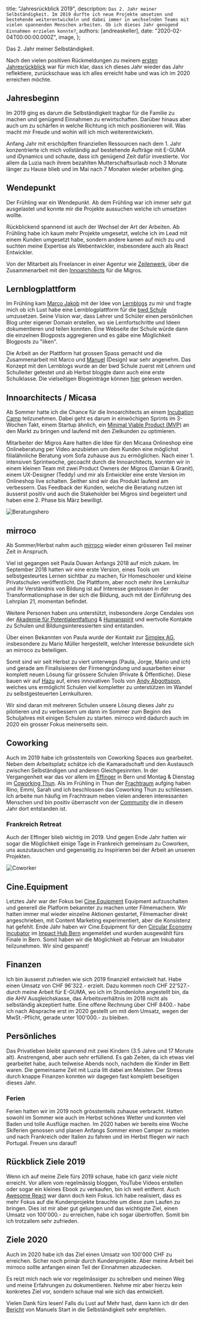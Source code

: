 
  title: "Jahresrückblick 2019",
  description: `Das 2. Jahr meiner Selbständigkeit. Im 2019 durfte ich neue Projekte umsetzen und bestehende weiterentwickeln und dabei immer in wechselnden Teams mit vielen spannenden Menschen arbeiten. Ob ich dieses Jahr genügend Einnahmen erzielen konnte?`,
  authors: [andreaskeller],
  date: "2020-02-04T00:00:00.000Z",
  image,
};

<!--excerpt-->

Das 2. Jahr meiner Selbständigkeit.

<!--/excerpt-->

Nach den vielen positiven Rückmeldungen zu meinem [ersten Jahresrückblick](/blog/jahresrueckblick-2018) war für mich klar, dass ich dieses Jahr wieder das Jahr reflektiere, zurückschaue was ich alles erreicht habe und was ich im 2020 erreichen möchte.

## Jahresbeginn

Im 2019 ging es darum die Selbständigkeit tragbar für die Familie zu machen und genügend Einnahmen zu erwirtschaften. Darüber hinaus aber auch um zu schärfen in welche Richtung ich mich positionieren will. Was macht mir Freude und wohin will ich mich weiterentwickeln.

Anfang Jahr mit erschöpften finanziellen Ressourcen nach dem 1. Jahr konzentrierte ich mich vollständig auf bestehende Aufträge mit E-GUMA und iDynamics und schaute, dass ich genügend Zeit dafür investierte. Vor allem da Luzia nach ihrem bezahlten Mutterschaftsurlaub noch 3 Monate länger zu Hause blieb und im Mai nach 7 Monaten wieder arbeiten ging.

## Wendepunkt

Der Frühling war ein Wendepunkt. Ab dem Frühling war ich immer sehr gut ausgelastet und konnte mir die Projekte aussuchen welche ich umsetzen wollte.

Rückblickend spannend ist auch der Wechsel der Art der Arbeiten. Ab Frühling habe ich kaum mehr Projekte umgesetzt, welche ich im Lead mit einem Kunden umgesetzt habe, sondern andere kamen auf mich zu und suchten meine Expertise als Webentwickler, insbesondere auch als React Entwickler.

Von der Mitarbeit als Freelancer in einer Agentur wie [Zeilenwerk](https://zeilenwerk.ch), über die Zusammenarbeit mit den [Innoarchitects](https://www.innoarchitects.ch) für die Migros.

## Lernblogplattform

Im Frühling kam [Marco Jakob](https://www.jakob.services) mit der Idee von [Lernblogs](https://www.marcojakob.blog/lernblog-idee/) zu mir und fragte mich ob ich Lust habe eine Lernblogplattform für die [bwd Schule](https://bwdbern.ch) umzusetzen. Seine Vision war, dass Lehrer und Schüler einen persönlichen Blog unter eigener Domain erstellen, wo sie Lernfortschritte und Ideen dokumentieren und teilen konnten. Eine Webseite der Schule würde dann die einzelnen Blogposts aggregieren und es gäbe eine Möglichkeit Blogposts zu "liken".

Die Arbeit an der Plattform hat grossen Spass gemacht und die Zusammenarbeit mit Marco und [Manuel](https://www.herrbuerli.ch) (Design) war sehr angenehm. Das Konzept mit den Lernblogs wurde an der bwd Schule zuerst mit Lehrern und Schulleiter getestet und ab Herbst bloggte dann auch eine erste Schulklasse. Die vielseitigen Blogeinträge können [hier](https://lernblogs.bwdbern.ch) gelesen werden.

## Innoarchitects / Micasa

Ab Sommer hatte ich die Chance für die Innoarchitects an einem [Incubation Camp](https://www.innoarchitects.ch/de/factory/implementierung/incubation/) teilzunehmen. Dabei geht es darum in einwöchigen Sprints im 3-Wochen Takt, einem Startup ähnlich, ein [Minimal Viable Product (MVP)](https://de.wikipedia.org/wiki/Minimum_Viable_Product) an den Markt zu bringen und laufend mit den Zielkunden zu optimieren.

Mitarbeiter der Migros Aare hatten die Idee für den Micasa Onlineshop eine Onlineberatung per Video anzubieten um dem Kunden eine möglichst filialähnliche Beratung vom Sofa zuhause aus zu ermöglichen. Nach einer 1. intensiven Sprintwoche, gecoacht durch die Innoarchitects, konnten wir in einem kleinen Team mit zwei Product Owners der Migros (Damian & Granit), einem UX-Designer (Teddy) und mir als Entwickler eine erste Version im Onlineshop live schalten. Seither sind wir das Produkt laufend am verbessern. Das Feedback der Kunden, welche die Beratung nutzen ist äusserst positiv und auch die Stakeholder bei Migros sind begeistert und haben eine 2. Phase bis März bewilligt.

<img src={beratungshero} alt="Beratungshero" />

## mirroco

Ab Sommer/Herbst nahm auch [mirroco](https://www.mirroco.ch) wieder einen grösseren Teil meiner Zeit in Anspruch.

Viel ist gegangen seit Paula Duwan Anfangs 2018 auf mich zukam. Im September 2018 hatten wir eine erste Version, eines Tools um selbstgesteurtes Lernen sichtbar zu machen, für Homeschooler und kleine Privatschulen veröffentlicht. Die Plattform, aber noch mehr ihre Lernkultur und ihr Verständnis von Bildung ist auf Interesse gestossen in der Transformationsphase in der sich die Bildung, auch mit der Einführung des Lehrplan 21, momentan befindet.

Weitere Personen haben uns unterstützt, insbesondere Jorge Cendales von der [Akademie für Potentialentfaltung](https://www.akademiefuerpotentialentfaltung.org) & [Humanspirit](https://www.humanspirit.company) und wertvolle Kontakte zu Schulen und Bildungsinteressierten sind entstanden.

Über einen Bekannten von Paula wurde der Kontakt zur [Simplex AG](http://www.simplex.ch), insbesondere zu Mario Müller hergestellt, welcher Interesse bekundete sich an mirroco zu beteiligen.

Somit sind wir seit Herbst zu viert unterwegs (Paula, Jorge, Mario und ich) und gerade am Finalisisieren der Firmengründung und ausarbeiten einer komplett neuen Lösung für grössere Schulen (Private & Öffentliche). Diese bauen wir auf [Hazu](https://hazu.io/hazu) auf, eines innovativen Tools von [Andy Abgottspon](https://hazu.io/andy), welches uns ermöglicht Schulen viel kompletter zu unterstützen im Wandel zu selbstgesteuerten Lernkulturen.

Wir sind daran mit mehreren Schulen unsere Lösung dieses Jahr zu pilotieren und zu verbessern um dann im Sommer zum Beginn des Schuljahres mit einigen Schulen zu starten. mirroco wird dadurch auch im 2020 ein grosser Fokus meinerseits sein.

## Coworking

Auch im 2019 habe ich grösstenteils von Coworking Spaces aus gearbeitet. Neben dem Arbeitsplatz schätze ich die Kamaradschaft und den Austausch zwischen Selbständigen und anderen Gleichgesinnten.
In der Vergangenheit war das vor allem im [Effinger](https://www.effinger.ch) in Bern und Montag & Dienstag im [Coworking Thun](https://www.coworking-thun.ch). Als im Frühling in Thun der [Frachtraum](https://www.frachtraum.ch/) aufging haben Rino, Emmi, Sarah und ich beschlossen das Coworking Thun zu schliessen. Ich arbeite nun häufig im Frachtraum neben vielen anderen interessanten Menschen und bin positiv überrascht von der [Community](https://www.frachtraum.ch/Coworking/CoworkerInnen) die in diesem Jahr dort entstanden ist.

### Frankreich Retreat

Auch der Effinger blieb wichtig im 2019. Und gegen Ende Jahr hatten wir sogar die Möglichkeit einige Tage in Frankreich gemeinsam zu Coworken, uns auszutauschen und gegenseitig zu Inspirieren bei der Arbeit an unseren Projekten.

<img src={coworker} alt="Coworker" />

## Cine.Equipment

Letztes Jahr war der Fokus bei [Cine.Equipment](https://cine.equipment) Equipment aufzuschalten und generell die Platform bekannter zu machen unter Filmemachern. Wir hatten immer mal wieder einzelne Aktionen gestartet, Filmemacher direkt angeschrieben, mit Content Marketing experimentiert, aber die Konsistenz hat gefehlt. Ende Jahr haben wir Cine.Equipment für den [Circular Economy Incubator](https://bern.impacthub.net/circular-economy) im [Impact Hub Bern](https://bern.impacthub.net) angemeldet und wurden ausgewählt fürs Finale in Bern. Somit haben wir die Möglichkeit ab Februar am Inkubator teilzunehmen. Wir sind gespannt!

## Finanzen

Ich bin äusserst zufrieden wie sich 2019 finanziell entwickelt hat. Habe einen Umsatz von CHF 96'322.- erzielt. Dazu kommen noch CHF 22'527.- durch meine Arbeit für E-GUMA, wo ich im Stundenlohn angestellt bin, da die AHV Ausgleichskasse, das Arbeitsverhältnis im 2018 nicht als selbständig akzeptiert hatte. Eine offene Rechnung über CHF 8400.- habe ich nach Absprache erst im 2020 gestellt um mit dem Umsatz, wegen der MwSt.-Pflicht, gerade unter 100'000.- zu bleiben.

## Persönliches

Das Privatleben bleibt spannend mit zwei Kindern (3.5 Jahre und 17 Monate alt). Anstrengend, aber auch sehr erfüllend. Es gab Zeiten, da ich etwas viel gearbeitet habe, auch teilweise Abends noch, nachdem die Kinder im Bett waren. Die gemeinsame Zeit mit Luzia litt dabei am Meisten. Der Stress durch knappe Finanzen konnten wir dagegen fast komplett beseitigen dieses Jahr.

### Ferien

Ferien hatten wir im 2019 noch grösstenteils zuhause verbracht. Hatten sowohl im Sommer wie auch im Herbst schönes Wetter und konnten viel Baden und tolle Ausflüge machen. Im 2020 haben wir bereits eine Woche Skiferien genossen und planen Anfangs Sommer einen Camper zu mieten und nach Frankreich oder Italien zu fahren und im Herbst fliegen wir nach Portugal. Freuen uns darauf!

## Rückblick Ziele 2019

Wenn ich auf meine Ziele fürs 2019 schaue, habe ich ganz viele nicht erreicht. Vor allem vom regelmässig bloggen, YouTube Videos erstellen oder sogar ein kleines Ebook zu verkaufen, bin ich weit entfernt. Auch [Awesome React](https://awesomereact.com) war dann doch kein Fokus. Ich habe realisiert, dass es mehr Fokus auf die Kundenprojekte brauchte um diese zum Laufen zu bringen. Dies ist mir aber gut gelungen und das wichtigste Ziel, einen Umsatz von 100'000.- zu erreichen, habe ich sogar übertroffen. Somit bin ich trotzallem sehr zufrieden.

## Ziele 2020

Auch im 2020 habe ich das Ziel einen Umsatz von 100'000 CHF zu erreichen. Sicher noch primär durch Kundenprojekte. Aber meine Arbeit bei mirroco sollte anfangen einen Teil der Einnahmen abzudecken.

Es reizt mich nach wie vor regelmässiger zu schreiben und meinen Weg und meine Erfahrungen zu dokumentieren. Nehme mir aber hierzu kein konkretes Ziel vor, sondern schaue mal wie sich das entwickelt.

Vielen Dank fürs lesen! Falls du Lust auf Mehr hast, dann kann ich dir den [Bericht](https://herrbuerli.ch/community/jahresbericht-2019/) von Manuels Start in die Selbständigkeit sehr empfehlen.

